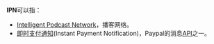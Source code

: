 '''IPN'''可以指：

* [[Intelligent_Podcast_Network|Intelligent Podcast Network]]，播客网络。
* [[即时支付通知|即时支付通知]](Instant Payment Notification)，Paypal的消息[[API|API]]之一。

{{disambig|Cat=三字拉丁字母缩写消歧义}}